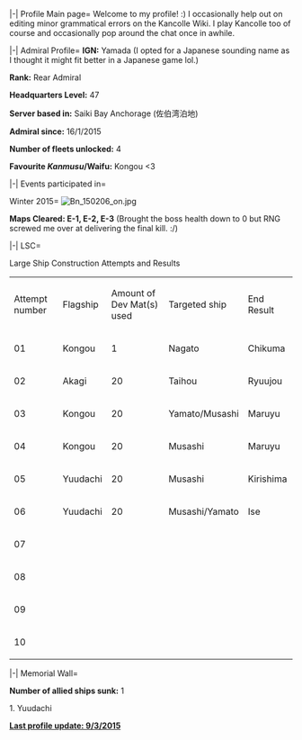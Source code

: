 <tabber>|-| Profile Main page=
Welcome to my profile! :) I occasionally help out on editing minor grammatical errors on the Kancolle Wiki. I play Kancolle too of course and occasionally pop around the chat once in awhile.



<tabber>|-| Admiral Profile=
'''IGN:''' Yamada (I opted for a Japanese sounding name as I thought it might fit better in a Japanese game lol.)

'''Rank:''' Rear Admiral

'''Headquarters Level:''' 47

'''Server based in:''' Saiki Bay Anchorage (佐伯湾泊地)

'''Admiral since:''' 16/1/2015

'''Number of fleets unlocked:''' 4

'''Favourite ''Kanmusu''/Waifu:''' Kongou <3 

<tabber>|-| Events participated in=

<tabber> Winter 2015=
[[File:Bn_150206_on.jpg|left]]

'''Maps Cleared: E-1, E-2, E-3''' (Brought the boss health down to 0 but RNG screwed me over at delivering the final kill. :/)

<tabber>|-| LSC=

Large Ship Construction Attempts and Results

{| border="1"
|-
| Attempt number
| Flagship
| Amount of Dev Mat(s) used
| Targeted ship
| End Result
|-
| 01
| Kongou
| 1
| Nagato
| Chikuma
|-
| 02
| Akagi
| 20
| Taihou
| Ryuujou
|-
| 03
| Kongou
| 20
| Yamato/Musashi
| Maruyu
|-
| 04
| Kongou
| 20
| Musashi
| Maruyu
|-
| 05
| Yuudachi
| 20
| Musashi
| Kirishima
|-
| 06
| Yuudachi
| 20
| Musashi/Yamato
| Ise
|-
| 07
| 
|  
| 
| 
|-
| 08
| 
|  
| 
| 
|-
| 09
| 
|  
| 
| 
|-
| 10
| 
|  
| 
| 
|}

<tabber>|-| Memorial Wall=

'''Number of allied ships sunk:''' 1

1. Yuudachi 

'''<u>Last profile update: 9/3/2015</u>'''

</tabber>